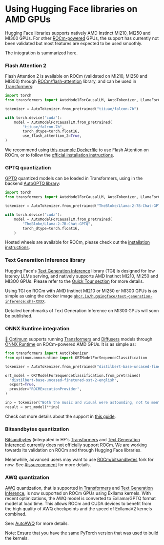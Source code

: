 <!--Copyright 2023 The HuggingFace Team. All rights reserved.
Licensed under the MIT License.
-->

# Using Hugging Face libraries on AMD GPUs

Hugging Face libraries supports natively AMD Instinct MI210, MI250 and MI300 GPUs. For other [ROCm-powered](https://rocm.docs.amd.com/projects/install-on-linux/en/latest/reference/system-requirements.html#supported-gpus) GPUs, the support has currently not been validated but most features are expected to be used smoothly.

The integration is summarized here.

### Flash Attention 2

Flash Attention 2 is available on ROCm (validated on MI210, MI250 and MI300) through [ROCm/flash-attention](https://github.com/ROCm/flash-attention) library, and can be used in [Transformers](https://huggingface.co/docs/transformers/perf_infer_gpu_one#flashattention-2):

```python
import torch
from transformers import AutoModelForCausalLM, AutoTokenizer, LlamaForCausalLM

tokenizer = AutoTokenizer.from_pretrained("tiiuae/falcon-7b")

with torch.device("cuda"):
    model = AutoModelForCausalLM.from_pretrained(
        "tiiuae/falcon-7b",
        torch_dtype=torch.float16,
        use_flash_attention_2=True,
)
```

We recommend using [this example Dockerfile](https://github.com/huggingface/optimum-amd/blob/main/docker/transformers-pytorch-amd-gpu-flash/Dockerfile) to use Flash Attention on ROCm, or to follow the [official installation instructions](https://github.com/ROCm/flash-attention#amd-gpurocm-support).

### GPTQ quantization

[GPTQ](https://arxiv.org/abs/2210.17323) quantized models can be loaded in Transformers, using in the backend [AutoGPTQ library](https://github.com/PanQiWei/AutoGPTQ):

```python
import torch
from transformers import AutoModelForCausalLM, AutoTokenizer, LlamaForCausalLM

tokenizer = AutoTokenizer.from_pretrained("TheBloke/Llama-2-7B-Chat-GPTQ")

with torch.device("cuda"):
    model = AutoModelForCausalLM.from_pretrained(
        "TheBloke/Llama-2-7B-Chat-GPTQ",
        torch_dtype=torch.float16,
    )
```

Hosted wheels are available for ROCm, please check out the [installation instructions](https://github.com/PanQiWei/AutoGPTQ#installation).

### Text Generation Inference library

Hugging Face's [Text Generation Inference](https://huggingface.co/docs/text-generation-inference/index) library (TGI) is designed for low latency LLMs serving, and natively supports AMD Instinct MI210, MI250 and MI3O0 GPUs. Please refer to the [Quick Tour section](https://huggingface.co/docs/text-generation-inference/quicktour) for more details.

Using TGI on ROCm with AMD Instinct MI210 or MI250 or MI300 GPUs is as simple as using the docker image [`ghcr.io/huggingface/text-generation-inference:sha-XXXX`](https://huggingface.co/docs/text-generation-inference/quicktour).

Detailed benchmarks of Text Generation Inference on MI300 GPUs will soon be published.

### ONNX Runtime integration

[🤗 Optimum](https://huggingface.co/docs/optimum/onnxruntime/quickstart) supports running [Transformers](https://github.com/huggingface/transformers) and [Diffusers](https://github.com/huggingface/diffusers) models through [ONNX Runtime](https://onnxruntime.ai/) on ROCm-powered AMD GPUs. It is as simple as:

```python
from transformers import AutoTokenizer
from optimum.onnxruntime import ORTModelForSequenceClassification

tokenizer = AutoTokenizer.from_pretrained("distilbert-base-uncased-finetuned-sst-2-english")

ort_model = ORTModelForSequenceClassification.from_pretrained(
  "distilbert-base-uncased-finetuned-sst-2-english",
  export=True,
  provider="ROCMExecutionProvider",
)

inp = tokenizer("Both the music and visual were astounding, not to mention the actors performance.", return_tensors="np")
result = ort_model(**inp)
```

Check out more details about the support in [this guide](https://huggingface.co/docs/optimum/onnxruntime/usage_guides/amdgpu).

### Bitsandbytes quantization

[Bitsandbytes](https://github.com/TimDettmers/bitsandbytes) (integrated in HF's [Transformers](https://huggingface.co/docs/transformers/perf_infer_gpu_one#bitsandbytes) and [Text Generation Inference](https://huggingface.co/docs/text-generation-inference/conceptual/quantization#quantization-with-bitsandbytes)) currently does not officially support ROCm. We are working towards its validation on ROCm and through Hugging Face libraries.

Meanwhile, advanced users may want to use [ROCm/bitsandbytes](https://github.com/ROCm/bitsandbytes/tree/rocm_enabled) fork for now. See [#issuecomment](https://github.com/TimDettmers/bitsandbytes/pull/756#issuecomment-2067761175) for more details.

### AWQ quantization

[AWQ](https://arxiv.org/abs/2306.00978) quantization, that is supported [in Transformers](https://huggingface.co/docs/transformers/main_classes/quantization#awq-integration) and [Text Generation Inference](https://huggingface.co/docs/text-generation-inference/basic_tutorials/preparing_model#quantization), is now supported on ROCm GPUs using Exllama kernels. With recent optimizations, the  AWQ model is converted to Exllama/GPTQ format model at load time. This allows ROCm and CUDA devices to benefit from the high quality of AWQ checkpoints and the speed of ExllamaV2 kernels combined.

See: [AutoAWQ](https://github.com/casper-hansen/AutoAWQ/pull/313) for more details.

Note: Ensure that you have the same PyTorch version that was used to build the kernels.
